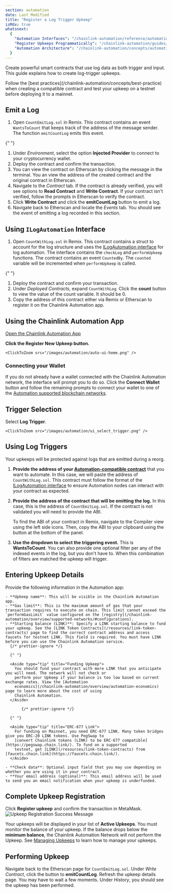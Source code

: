 ```yaml
---
section: automation
date: Last Modified
title: "Register a Log Trigger Upkeep"
isMdx: true
whatsnext:
  {
    "Automation Interfaces": "/chainlink-automation/reference/automation-interfaces",
    "Register Upkeeps Programmatically": "/chainlink-automation/guides/register-upkeep-in-contract",
    "Automation Architecture": "/chainlink-automation/concepts/automation-architecture",
  }
---
```



Create powerful smart contracts that use log data as both trigger and input. This guide explains how to create log-trigger upkeeps.

<Aside type="tip" title="Testing and best practices">
  Follow the [best practices](/chainlink-automation/concepts/best-practice) when creating a compatible contract and test
  your upkeep on a testnet before deploying it to a mainnet.
</Aside>

## Emit a Log

1. Open `CountEmitLog.sol` in Remix. This contract contains an event `WantsToCount` that keeps track of the address of the message sender. The function `emitCountLog` emits this event.

{" "}

<CodeSample src="samples/Automation/CountEmitLog.sol" />

1. Under _Environment_, select the option **Injected Provider** to connect to your cryptocurrency wallet.
1. Deploy the contract and confirm the transaction.
1. You can view the contract on Etherscan by clicking the message in the terminal. You an view the address of the created contract and the original contract in Etherscan.
   <ClickToZoom src="/images/automation/log-trig-addresses.png" />
1. Navigate to the _Contract_ tab. If the contract is already verified, you will see options to **Read Contract** and **Write Contract**. If your contract isn't verified, follow the prompts in Etherscan to verify the contract.
1. Click **Write Contract** and click the **emitCountLog** button to emit a log.
1. Navigate back to Etherscan and locate the _Events_ tab. You should see the event of emitting a log recorded in this section.
   <ClickToZoom src="/images/automation/log-trig-event.png" />

## Using `ILogAutomation` Interface

1. Open `CountWithLog.sol` in Remix. This contract contains a struct to account for the log structure and uses the [ILogAutomation interface](/chainlink-automation/reference/automation-interfaces#ilogautomation) for log automation. The interface contains the `checkLog` and `performUpkeep` functions. The contract contains an event `CountedBy`. The `counted` variable will be incremented when `performUpkeep` is called.

{" "}

<CodeSample src="samples/Automation/CountWithLog.sol" />

1. Deploy the contract and confirm your transaction.
1. Under _Deployed Contracts_, expand `CountWithLog`. Click the **count** button to view the value of the count variable. It should be 0.
   <ClickToZoom src="/images/automation/log-trig-count-0.png" />
1. Copy the address of this contract either via Remix or Etherscan to register it on the Chainlink Automation app.

## Using the Chainlink Automation App

<div class="remix-callout">
  <a href="https://automation.chain.link">Open the Chainlink Automation App</a>
</div>

**Click the Register New Upkeep button.**

    <ClickToZoom src="/images/automation/auto-ui-home.png" />

### Connecting your Wallet

If you do not already have a wallet connected with the Chainlink Automation network, the interface will prompt you to do so. Click the **Connect Wallet** button and follow the remaining prompts to connect your wallet to one of the [Automation supported blockchain networks](/chainlink-automation/overview/supported-networks).

<ClickToZoom src="/images/automation/auto-ui-wallet.png" />

## Trigger Selection

Select **Log Trigger**.

    <ClickToZoom src="/images/automation/ui_select_trigger.png" />

## Using Log Triggers

<Aside type="tip" title="Reorg protection">
  Your upkeeps will be protected against logs that are emitted during a reorg.
</Aside>

1. **Provide the address of your [Automation-compatible contract](/chainlink-automation/guides/compatible-contracts)** that you want to automate. In this case, we will paste the address of `CountWithLog.sol`. This contract must follow the format of the [ILogAutomation interface](https://github.com/smartcontractkit/chainlink/blob/develop/contracts/src/v0.8/automation/interfaces/ILogAutomation.sol) to ensure Automation nodes can interact with your contract as expected.

   <ClickToZoom src="/images/automation/log_trig_1_upkeep_address.png" />

1. **Provide the address of the contract that will be emitting the log.** In this case, this is the address of `CountEmitLog.sol`. If the contract is not validated you will need to provide the ABI.

   <ClickToZoom src="/images/automation/log_trig_2_emitter_address.png" />

   To find the ABI of your contract in Remix, navigate to the Compiler view using the left side icons. Then, copy the ABI to your clipboard using the button at the bottom of the panel.

   <ClickToZoom src="/images/automation/log-trig-ebi.png" />

1. **Use the dropdown to select the triggering event.** This is **WantsToCount**. You can also provide one optional filter per any of the indexed events in the log, but you don't have to. When this combination of filters are matched the upkeep will trigger.

   <ClickToZoom src="/images/automation/log_trig_3_logsig_filter_populated.png" />

## Entering Upkeep Details

Provide the following information in the Automation app:

    - **Upkeep name**: This will be visible in the Chainlink Automation app.
    - **Gas limit**: This is the maximum amount of gas that your transaction requires to execute on chain. This limit cannot exceed the `performGasLimit` value configured on the [registry](/chainlink-automation/overview/supported-networks/#configurations).
    - **Starting balance (LINK)**: Specify a LINK starting balance to fund your upkeep. See the [LINK Token Contracts](/resources/link-token-contracts) page to find the correct contract address and access faucets for testnet LINK. This field is required. You must have LINK before you can use the Chainlink Automation service.
      {/* prettier-ignore */}

      {" "}

      <Aside type="tip" title="Funding Upkeep">
        You should fund your contract with more LINK that you anticipate you will need. The network will not check or
        perform your Upkeep if your balance is too low based on current exchange rates. View the [Automation
        economics](/chainlink-automation/overview/automation-economics) page to learn more about the cost of using
        Chainlink Automation.
      </Aside>

           {/* prettier-ignore */}

      {" "}

      <Aside type="tip" title="ERC-677 Link">
        For funding on Mainnet, you need ERC-677 LINK. Many token bridges give you ERC-20 LINK tokens. Use PegSwap to
        [convert Chainlink tokens (LINK) to be ERC-677 compatible](https://pegswap.chain.link/). To fund on a supported
        testnet, get [LINK](/resources/link-token-contracts) from [faucets.chain.link](https://faucets.chain.link/).
      </Aside>

    - **Check data**: Optional input field that you may use depending on whether you are using it in your contract.
    - **Your email address (optional)**: This email address will be used to send you an email notification when your upkeep is underfunded.

## Complete Upkeep Registration

Click **Register upkeep** and confirm the transaction in MetaMask.
![Upkeep Registration Success Message](/images/automation/automation-registration-submitted.png)

Your upkeeps will be displayed in your list of **Active Upkeeps**. You must monitor the balance of your upkeep. If the balance drops below the **minimum balance**, the Chainlink Automation Network will not perform the Upkeep. See [Managing Upkeeps](/chainlink-automation/guides/manage-upkeeps) to learn how to manage your upkeeps.

<ClickToZoom src="/images/automation/log-trig-config.png" />

## Performing Upkeep

Navigate back to the Etherscan page for `CountEmitLog.sol`. Under _Write Contract_, click the button to **emitCountLog**. Refresh the upkeep details page. You may have to wait a few moments. Under _History_, you should see the upkeep has been performed.

